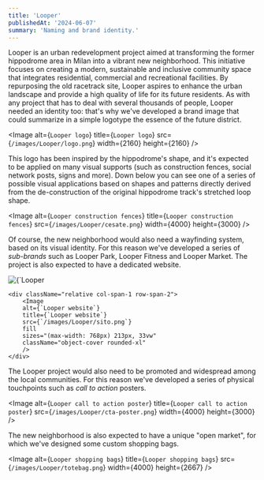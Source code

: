 ```yaml
---
title: 'Looper'
publishedAt: '2024-06-07'
summary: 'Naming and brand identity.'
---
```


Looper is an urban redevelopment project aimed at transforming the former hippodrome area in Milan into a vibrant new neighborhood.
This initiative focuses on creating a modern, sustainable and inclusive community space that integrates residential, commercial
and recreational facilities. By repurposing the old racetrack site, Looper aspires to enhance the urban landscape and provide a high
quality of life for its future residents. As with any project that has to deal with several thousands of people, Looper needed an
identity too: that's why we've developed a brand image that could summarize in a simple logotype the essence of the future district.

<Image
  alt={`Looper logo`}
  title={`Looper logo`}
  src={`/images/Looper/logo.png`}
  width={2160}
  height={2160}
/>

This logo has been inspired by the hippodrome's shape, and it's expected to be applied on many visual supports (such as construction
fences, social network posts, signs and more). Down below you can see one of a series of possible visual applications based on shapes
and patterns directly derived from the de-construction of the original hippodrome track's stretched loop shape.

<Image
  alt={`Looper construction fences`}
  title={`Looper construction fences`}
  src={`/images/Looper/cesate.png`}
  width={4000}
  height={3000}
/>

Of course, the new neighborhood would also need a wayfinding system, based on its visual identity. For this reason we've developed
a series of _sub-brands_ such as Looper Park, Looper Fitness and Looper Market. The project is also expected to have a dedicated
website.

<div className="grid grid-cols-2 grid-rows-2 gap-4 my-8 h-40">
    <div className="relative col-span-1 row-span-2">
        <Image
        alt={`Looper wayfinding system`}
        title={`Looper wayfinding system`}
        src={`/images/Looper/cartelli.png`}
        fill
        sizes="(max-width: 768px) 213px, 33vw"
        className="object-cover rounded-xl"
        />
    </div>

    <div className="relative col-span-1 row-span-2">
        <Image
        alt={`Looper website`}
        title={`Looper website`}
        src={`/images/Looper/sito.png`}
        fill
        sizes="(max-width: 768px) 213px, 33vw"
        className="object-cover rounded-xl"
        />
    </div>
</div>

The Looper project would also need to be promoted and widespread among the local communities. For this reason we've
developed a series of physical touchpoints such as _call to action_ posters.

<Image
    alt={`Looper call to action poster`}
    title={`Looper call to action poster`}
    src={`/images/Looper/cta-poster.png`}
    width={4000}
    height={3000}
/>

The new neighborhood is also expected to have a unique "open market", for which we've designed some custom shopping bags.

<Image
    alt={`Looper shopping bags`}
    title={`Looper shopping bags`}
    src={`/images/Looper/totebag.png`}
    width={4000}
    height={2667}
/>